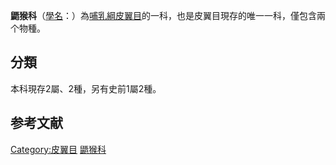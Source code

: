 {{AutoTaxobox
|taxon=Cynocephalidae
|authority=[[George_Gaylord_Simpson|Simpson]], 1945
|subdivision=
{{common taxon list|italic=yes
|鼯猴属|Cynocephalus|
|斑鼯猴属|Galeopterus|
|†皮翼兽属|Dermotherium|
}}
}}
'''鼯猴科'''（[[學名|學名]]：{{lang|la|Cynocephalidae}}）為[[哺乳綱|哺乳綱]][[皮翼目|皮翼目]]的一科，也是皮翼目現存的唯一一科，僅包含兩个物種。{{r|msw3}}

==分類==
本科現存2屬、2種，另有史前1屬2種{{r|msw3|Marivauxetal06}}。
{{common taxon list|italic=yes
|鼯猴属|Cynocephalus|</small>
{{common taxon list|italic=yes
|菲律賓鼯猴|Cynocephalus volans|
}}
|斑鼯猴属|Galeopterus|</small>
{{common taxon list|italic=yes
|馬來亞鼯猴|Galeopterus varigatus|
}}
|†皮翼兽属|Dermotherium|</small>
{{common taxon list|italic=yes
|†大皮翼兽|Dermotherium major|
|†怪皮翼兽|Dermotherium chimaera|
}}
}}

==参考文献==
{{reflist|refs=
<ref name=msw3>{{MSW3|pages=110|id=12000002}}</ref>
<ref name=Marivauxetal06>{{cite journal |author1=Marivaux, L. |author2=L. Bocat |author3=Y. Chaimanee |author4=J.-J. Jaeger |author5=B. Marandat |author6=P. Srisuk |author7=P. Tafforeau |author8=C. Yamee |author9=J.-L. Welcomme |year=2006 |title=Cynocephalid dermopterans from the Palaeogene of South Asia (Thailand, Myanmar and Pakistan): Systematic, evolutionary and palaeobiogeographic implications |journal=''Zoologica Scripta'' |volume=35 |issue=4 |pages=395–420 |doi=10.1111/j.1463-6409.2006.00235.x}}</ref>
}}
{{靈長總目|E.}}
{{taxonbar}}

{{哺乳動物小作品}}
[[Category:皮翼目|Category:皮翼目]]
[[Category:鼯猴科|]]